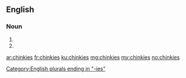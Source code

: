 ==English==

===Noun===
{{head|en|noun plural form}}

# {{plural of|chinky|lang=en}}
# {{plural of|chinkie|lang=en}}

[[Category:English plurals ending in "-ies"]]

[[ar:chinkies]]
[[fr:chinkies]]
[[ku:chinkies]]
[[mg:chinkies]]
[[my:chinkies]]
[[no:chinkies]]